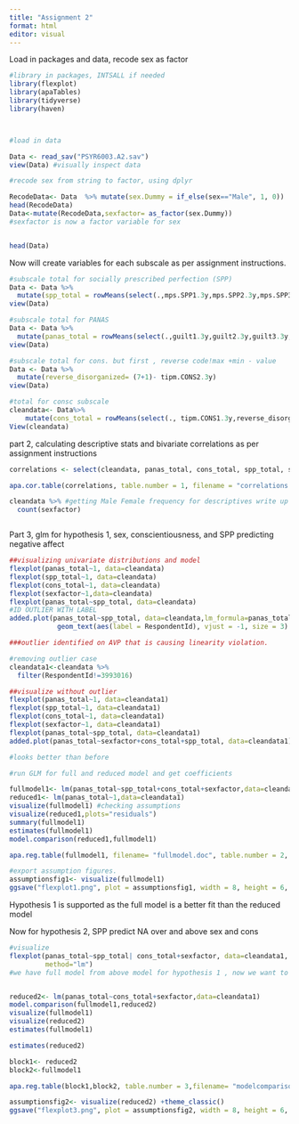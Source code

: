 ```yaml
---
title: "Assignment 2"
format: html 
editor: visual
---
```


Load in packages and data, recode sex as factor

```r
#library in packages, INTSALL if needed
library(flexplot)
library(apaTables)
library(tidyverse)
library(haven)



#load in data

Data <- read_sav("PSYR6003.A2.sav")
view(Data) #visually inspect data 

#recode sex from string to factor, using dplyr 

RecodeData<- Data  %>% mutate(sex.Dummy = if_else(sex=="Male", 1, 0))
head(RecodeData)
Data<-mutate(RecodeData,sexfactor= as_factor(sex.Dummy))
#sexfactor is now a factor variable for sex


head(Data)
```

Now will create variables for each subscale as per assignment instructions.

```r

#subscale total for socially prescribed perfection (SPP)
Data <- Data %>%
  mutate(spp_total = rowMeans(select(.,mps.SPP1.3y,mps.SPP2.3y,mps.SPP3.3y,mps.SPP4.3y,mps.SPP5.3y), na.rm = TRUE))
view(Data)

#subscale total for PANAS 
Data <- Data %>%
  mutate(panas_total = rowMeans(select(.,guilt1.3y,guilt2.3y,guilt3.3y,dep1.3y,dep2.3y,dep3.3y,fear1.3y,fear2.3y,fear3.3y,host1.3y,host2.3y,host3.3y), na.rm = TRUE))
view(Data)

#subscale total for cons. but first , reverse code!max +min - value
Data <- Data %>%
  mutate(reverse_disorganized= (7+1)- tipm.CONS2.3y)
view(Data)

#total for consc subscale
cleandata<- Data%>%
    mutate(cons_total = rowMeans(select(., tipm.CONS1.3y,reverse_disorganized), na.rm = TRUE))
View(cleandata)
```

part 2, calculating descriptive stats and bivariate correlations as per assignment instructions

```r




correlations <- select(cleandata, panas_total, cons_total, spp_total, sex.Dummy)

apa.cor.table(correlations, table.number = 1, filename = "correlations.doc")

cleandata %>% #getting Male Female frequency for descriptives write up
  count(sexfactor)



```

Part 3, glm for hypothesis 1, sex, conscientiousness, and SPP predicting negative affect

```r


##visualizing univariate distributions and model
flexplot(panas_total~1, data=cleandata)
flexplot(spp_total~1, data=cleandata)
flexplot(cons_total~1, data=cleandata)
flexplot(sexfactor~1,data=cleandata)
flexplot(panas_total~spp_total, data=cleandata)
#ID OUTLIER WITH LABEL
added.plot(panas_total~spp_total, data=cleandata,lm_formula=panas_total~sexfactor+cons_total)+
            geom_text(aes(label = RespondentId), vjust = -1, size = 3)  

###outlier identified on AVP that is causing linearity violation. 

#removing outlier case
cleandata1<-cleandata %>%
  filter(RespondentId!=3993016)

##visualize without outlier
flexplot(panas_total~1, data=cleandata1)
flexplot(spp_total~1, data=cleandata1)
flexplot(cons_total~1, data=cleandata1)
flexplot(sexfactor~1, data=cleandata1)
flexplot(panas_total~spp_total, data=cleandata1)
added.plot(panas_total~sexfactor+cons_total+spp_total, data=cleandata1)

#looks better than before

#run GLM for full and reduced model and get coefficients

fullmodel1<- lm(panas_total~spp_total+cons_total+sexfactor,data=cleandata1)
reduced1<- lm(panas_total~1,data=cleandata1)
visualize(fullmodel1) #checking assumptions 
visualize(reduced1,plots="residuals")
summary(fullmodel1)
estimates(fullmodel1)
model.comparison(reduced1,fullmodel1)

apa.reg.table(fullmodel1, filename= "fullmodel.doc", table.number = 2, prop.var.conf.level = 0.95) #apa table for regression coefficients 

#export assumption figures.
assumptionsfig1<- visualize(fullmodel1)
ggsave("flexplot1.png", plot = assumptionsfig1, width = 8, height = 6, dpi = 300)
```

Hypothesis 1 is supported as the full model is a better fit than the reduced model

Now for hypothesis 2, SPP predict NA over and above sex and cons

```r
#visualize
flexplot(panas_total~spp_total| cons_total+sexfactor, data=cleandata1,
         method="lm")
#we have full model from above model for hypothesis 1 , now we want to see that SPP compares over and above - we will use reduced model of negaffect~cons+sex vs full model, which includes spp above


reduced2<- lm(panas_total~cons_total+sexfactor,data=cleandata1)
model.comparison(fullmodel1,reduced2)
visualize(fullmodel1)
visualize(reduced2)
estimates(fullmodel1)

estimates(reduced2)

block1<- reduced2
block2<-fullmodel1

apa.reg.table(block1,block2, table.number = 3,filename= "modelcomparison.doc") #table comparing regression coefficients

assumptionsfig2<- visualize(reduced2) +theme_classic()
ggsave("flexplot3.png", plot = assumptionsfig2, width = 8, height = 6, dpi = 300)

```
